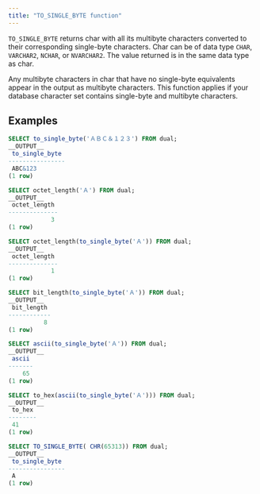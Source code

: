 ```yaml
---
title: "TO_SINGLE_BYTE function"
---
```


`TO_SINGLE_BYTE` returns char with all its multibyte characters converted to their corresponding single-byte characters. Char can be of data type `CHAR`, `VARCHAR2`, `NCHAR`, or `NVARCHAR2`. The value returned is in the same data type as char.

Any multibyte characters in char that have no single-byte equivalents appear in the output as multibyte characters. This function applies if your database character set contains single-byte and multibyte characters.

## Examples

```sql
SELECT to_single_byte('ＡＢＣ＆１２３') FROM dual;
__OUTPUT__
 to_single_byte 
----------------
 ABC&123
(1 row)
```

```sql
SELECT octet_length('Ａ') FROM dual;
__OUTPUT__
 octet_length 
--------------
            3
(1 row)
```

```sql
SELECT octet_length(to_single_byte('Ａ')) FROM dual;
__OUTPUT__
 octet_length 
--------------
            1
(1 row)
```

```sql
SELECT bit_length(to_single_byte('Ａ')) FROM dual;
__OUTPUT__
 bit_length 
------------
          8
(1 row)
```

```sql
SELECT ascii(to_single_byte('Ａ')) FROM dual;
__OUTPUT__
 ascii 
-------
    65
(1 row)
```

```sql
SELECT to_hex(ascii(to_single_byte('Ａ'))) FROM dual;
__OUTPUT__
 to_hex 
--------
 41
(1 row)
```

```sql
SELECT TO_SINGLE_BYTE( CHR(65313)) FROM dual;
__OUTPUT__
 to_single_byte 
----------------
 A
(1 row)
```